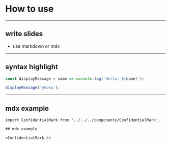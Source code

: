 
<!-- classes: title -->

# How to use

---

## write slides

- use markdown or mdx

---

## syntax highlight

```js
const displayMassage = name => console.log(`Hello, ${name}`);

displayMassage('ykokw');
```

---

## mdx example

<ConfidentialMark />

```mdx
import ConfidentialMark from '../../../components/ConfidentialMark';

## mdx example

<ConfidentialMark />
```